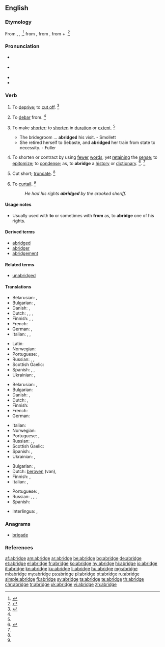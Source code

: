 ==English==

===Etymology===
From {{etyl|enm|en}} {{term|abreggen||curtail, lessen|lang=enm}}, {{term|abregge|lang=enm}}, {{term|abrigge|lang=enm}},<ref> {{R:RHCD|page=5}}</ref> from {{etyl|fro|en}} {{term|abregier||lang=fro}} {{term|abreger||lang=fro}}, from {{etyl|LL.|en}} {{term|abbrevio||make brief|lang=la}}, from {{etyl|la|en}} {{term|ad||lang=la}} + {{m|la|brēvio||shorten}}.<ref>{{R:MW3 1976|page=6}}</ref>

===Pronunciation===
* {{a|RP}} {{IPA|/əˈbrɪd͡ʒ/|lang=en}}
* {{a|US}} {{IPA|/əˈbrɪd͡ʒ/|lang=en}}
* {{audio|en-us-abridge.ogg|Audio (US)|lang=en}}
* {{rhymes|ɪdʒ|lang=en}}

===Verb===
{{en-verb|abridg}}

# {{context|transitive|archaic|lang=en}} To [[deprive]]; to [[cut off]]. {{defdate|First attested from around (1150 to 1350)}}<ref name=SOED>{{R:SOED5|page=8}}</ref>
# {{context|transitive|archaic|rare|lang=en}} To [[debar]] from. {{defdate|First attested from around (1150 to 1350)}}<ref name=SOED/>
# {{context|transitive|lang=en}} To make [[shorter]]; to [[shorten]] in [[duration]] or [[extent]]. {{defdate|First attested from around (1350 to 1470)}}<ref name=SOED/>
#* The bridegroom ... '''abridged''' his visit. - Smollett
#* She retired herself to Sebaste, and '''abridged''' her train from state to necessity. - Fuller
# {{context|transitive|lang=en}} To shorten or contract by using [[fewer]] [[word]]s, yet [[retaining]] the [[sense]]; to [[epitomize]]; to [[condense]]; as, to '''abridge''' a [[history]] or [[dictionary]]. {{defdate|First attested in 1384.}}<ref>{{R:CDOE|page=4}}</ref>. {{defdate|First attested from around (1350 to 1470)}}<ref name=SOED/>
# {{context|transitive|lang=en}} Cut short; [[truncate]]. {{defdate|First attested from around (1350 to 1470)}}<ref name=SOED/>
# {{context|transitive|lang=en}} To [[curtail]]. {{defdate|First attested from around (1350 to 1470)}}<ref name=SOED/>
#: ''He had his rights '''abridged''' by the crooked sheriff.''

====Usage notes====
* {{sense|deprive}} Usually used with '''to''' or sometimes with '''from''' as, to '''abridge''' one of his rights.

====Derived terms====
* [[abridged]]
* [[abridger]]
* [[abridgement]]

====Related terms====
* [[unabridged]]

====Translations====
{{trans-top|to make shorter}}
* Belarusian: {{t|be|скарача́ць|impf|sc=Cyrl}}, {{t|be|скараці́ць|pf|sc=Cyrl}}
* Bulgarian: {{t+|bg|съкращавам}}, {{t+|bg|скъсявам}}
* Danish: {{t|da|forkorte}}, {{t|da|sammendrage}}
* Dutch: {{t+|nl|beperken}}, {{t+|nl|verkorten}}, {{t+|nl|inkorten}}, {{t+|nl|bekorten}}
* Finnish: {{t+|fi|lyhentää}}, {{t|fi|typistää}}, {{t|fi|supistaa}}
* French: {{t+|fr|abréger}}
* German: {{t+|de|verkürzen}}, {{t+|de|kürzen}}
* Italian: {{t+|it|accorciare}}, {{t+|it|abbreviare}}, {{t+|it|ridurre}}
{{trans-mid}}
* Latin: {{t|la|abbreviō}}
* Norwegian: {{t|no|forkorte}}
* Portuguese: {{t+|pt|abreviar}}, {{t+|pt|encurtar}}
* Russian: {{t+|ru|сокращать}}, {{t+|ru|укорачивать}}, {{t|ru|усекать}}
* Scottish Gaelic: {{t|gd|giorraich}}
* Spanish: {{t+|es|abreviar}}, {{t|es|condensar}}, {{t+|es|compendiar}}
* Ukrainian: {{t|uk|скоро́чувати|impf|sc=Cyrl}}, {{t|uk|скороти́ти|pf|sc=Cyrl}}
{{trans-bottom}}

{{trans-top|to shorten or contract by using fewer words}}
* Belarusian: {{t|be|скарача́ць|impf|sc=Cyrl}}, {{t|be|скараці́ць|pf|sc=Cyrl}}
* Bulgarian: {{t+|bg|съкращавам}}
* Danish: {{t|da|forkorte}}, {{t|da|sammendrage}}
* Dutch: {{t+|nl|verkorten}}, {{t|nl|inkorten}}
* Finnish: {{t+|fi|lyhentää}}
* French: {{t+|fr|abréger}}
* German: {{t+|de|verkürzen}}
{{trans-mid}}
* Italian: {{t+|it|abbreviare}}
* Norwegian: {{t|no|sammendra}}
* Portuguese: {{t+|pt|abreviar}}, {{t+|pt|resumir}}
* Russian: {{t+|ru|сокращать}}, {{t+|ru|уменьшать}}, {{t+|ru|суммировать}}
* Scottish Gaelic: {{t|gd|giorraich}}
* Spanish: {{t+|es|abreviar}}, {{t|es|resumir}}
* Ukrainian: {{t|uk|скоро́чувати|impf|sc=Cyrl}}, {{t|uk|скороти́ти|pf|sc=Cyrl}}
{{trans-bottom}}

{{trans-top|to deprive}}
* Bulgarian: {{t+|bg|ограничавам}}, {{t+|bg|лишавам|tr=от права}}
* Dutch: [[beroven]] (van), {{t|nl|beknotten}}
* Finnish: {{t+|fi|riistää}}, {{t+|fi|viedä}}
* Italian: {{t+|it|privare}}, {{t+|it|limitare}}
{{trans-mid}}
* Portuguese: {{t+|pt|privar}}, {{t+|pt|despojar}}
* Russian: {{t+|ru|уменьшать}}, {{t+|ru|убавля́ть}}, {{t+|ru|ограничивать}}, {{t+|ru|урезывать}}
* Spanish: {{t+|es|privar}}
{{trans-bottom}}

{{checktrans-top}}
* Interlingua: {{t-check|ia|abbreviar}}, {{t-check|ia|reducer}}
{{checktrans-bottom}}

===Anagrams===
* [[brigade#English|brigade]]

===References===
<references/>

[[af:abridge]]
[[am:abridge]]
[[ar:abridge]]
[[be:abridge]]
[[bg:abridge]]
[[de:abridge]]
[[et:abridge]]
[[el:abridge]]
[[fr:abridge]]
[[ko:abridge]]
[[hy:abridge]]
[[hi:abridge]]
[[io:abridge]]
[[it:abridge]]
[[kn:abridge]]
[[ku:abridge]]
[[li:abridge]]
[[hu:abridge]]
[[mg:abridge]]
[[ml:abridge]]
[[my:abridge]]
[[ps:abridge]]
[[pl:abridge]]
[[pt:abridge]]
[[ru:abridge]]
[[simple:abridge]]
[[fi:abridge]]
[[sv:abridge]]
[[ta:abridge]]
[[te:abridge]]
[[th:abridge]]
[[chr:abridge]]
[[tr:abridge]]
[[uk:abridge]]
[[vi:abridge]]
[[zh:abridge]]